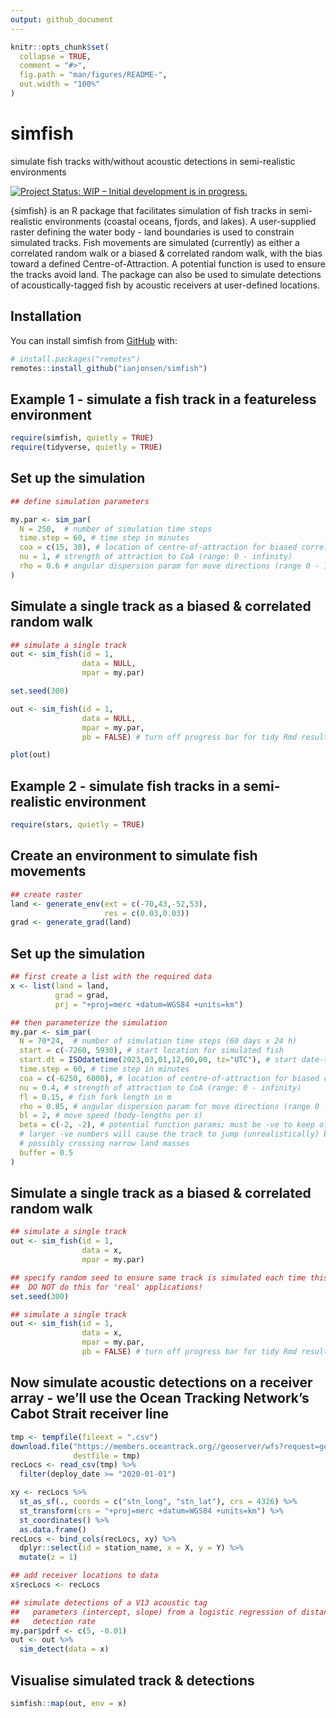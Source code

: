 ```yaml
---
output: github_document
---
```


<!-- README.md is generated from README.Rmd. Please edit that file -->

```r
knitr::opts_chunk$set(
  collapse = TRUE,
  comment = "#>",
  fig.path = "man/figures/README-",
  out.width = "100%"
)
```

# simfish

simulate fish tracks with/without acoustic detections in semi-realistic environments

<!-- badges: start -->
[![Project Status: WIP – Initial development is in progress.](http://www.repostatus.org/badges/latest/wip.svg)](http://www.repostatus.org/#wip)
<!-- badges: end -->

{simfish} is an R package that facilitates simulation of fish tracks in semi-realistic environments (coastal oceans, fjords, and lakes). A user-supplied raster defining the water body - land boundaries is used to constrain simulated tracks. Fish movements are simulated (currently) as either a correlated random walk or a biased & correlated random walk, with the bias toward a defined Centre-of-Attraction. A potential function is used to ensure the tracks avoid land. The package can also be used to simulate detections of acoustically-tagged fish by acoustic receivers at user-defined locations.

## Installation

You can install simfish from [GitHub](https://github.com/ianjonsen/simfish) with:

``` r
# install.packages("remotes")
remotes::install_github("ianjonsen/simfish")
```

## Example 1 - simulate a fish track in a featureless environment
```r
require(simfish, quietly = TRUE)
require(tidyverse, quietly = TRUE)
```

## Set up the simulation
```r
## define simulation parameters

my.par <- sim_par(
  N = 250,  # number of simulation time steps
  time.step = 60, # time step in minutes
  coa = c(15, 30), # location of centre-of-attraction for biased correlated random walk (can be NA)
  nu = 1, # strength of attraction to CoA (range: 0 - infinity)
  rho = 0.6 # angular dispersion param for move directions (range 0 - 1)
)
```

## Simulate a single track as a biased & correlated random walk
```r
## simulate a single track
out <- sim_fish(id = 1, 
                data = NULL, 
                mpar = my.par)
```

```r
set.seed(300)

out <- sim_fish(id = 1, 
                data = NULL, 
                mpar = my.par,
                pb = FALSE) # turn off progress bar for tidy Rmd result
```

```r
plot(out)
```

## Example 2 - simulate fish tracks in a semi-realistic environment
```r
require(stars, quietly = TRUE)
```

## Create an environment to simulate fish movements
```r
## create raster 
land <- generate_env(ext = c(-70,43,-52,53), 
                     res = c(0.03,0.03)) 
grad <- generate_grad(land)
```

## Set up the simulation
```r
## first create a list with the required data
x <- list(land = land, 
          grad = grad, 
          prj = "+proj=merc +datum=WGS84 +units=km")

## then parameterize the simulation
my.par <- sim_par(
  N = 70*24,  # number of simulation time steps (60 days x 24 h)
  start = c(-7260, 5930), # start location for simulated fish
  start.dt = ISOdatetime(2023,03,01,12,00,00, tz="UTC"), # start date-time
  time.step = 60, # time step in minutes
  coa = c(-6250, 6000), # location of centre-of-attraction for biased correlated random walk (can be NA)
  nu = 0.4, # strength of attraction to CoA (range: 0 - infinity)
  fl = 0.15, # fish fork length in m
  rho = 0.85, # angular dispersion param for move directions (range 0 - 1)
  bl = 2, # move speed (body-lengths per s)
  beta = c(-2, -2), # potential function params; must be -ve to keep off land;
  # larger -ve numbers will cause the track to jump (unrealistically) big distances when encountering land,
  # possibly crossing narrow land masses
  buffer = 0.5
)
```

## Simulate a single track as a biased & correlated random walk
```r
## simulate a single track
out <- sim_fish(id = 1, 
                data = x, 
                mpar = my.par)
```

```r
## specify random seed to ensure same track is simulated each time this .Rmd runs
##  DO NOT do this for 'real' applications!
set.seed(300)

## simulate a single track
out <- sim_fish(id = 1, 
                data = x, 
                mpar = my.par,
                pb = FALSE) # turn off progress bar for tidy Rmd result
```

## Now simulate acoustic detections on a receiver array - we'll use the Ocean Tracking Network's Cabot Strait receiver line
```r
tmp <- tempfile(fileext = ".csv")
download.file("https://members.oceantrack.org//geoserver/wfs?request=getfeature&service=wfs&outputFormat=CSV&typename=otn:stations_receivers&cql_filter=collectioncode+EQ+%27CBS%27",
              destfile = tmp)
recLocs <- read_csv(tmp) %>%
  filter(deploy_date >= "2020-01-01")

xy <- recLocs %>%
  st_as_sf(., coords = c("stn_long", "stn_lat"), crs = 4326) %>%
  st_transform(crs = "+proj=merc +datum=WGS84 +units=km") %>%
  st_coordinates() %>%
  as.data.frame()
recLocs <- bind_cols(recLocs, xy) %>%
  dplyr::select(id = station_name, x = X, y = Y) %>%
  mutate(z = 1)

## add receiver locations to data
x$recLocs <- recLocs

## simulate detections of a V13 acoustic tag
##   parameters (intercept, slope) from a logistic regression of distance on 
##   detection rate
my.par$pdrf <- c(5, -0.01) 
out <- out %>%
  sim_detect(data = x)

```

## Visualise simulated track & detections
```r
simfish::map(out, env = x)
```


